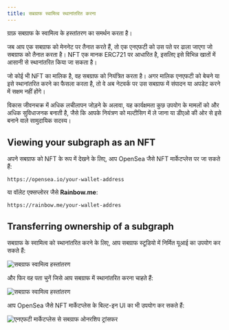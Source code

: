 ```yaml
---
title: सबग्राफ स्वामित्व स्थानांतरित करना
---
```


ग्राफ़ सबग्राफ के स्वामित्व के हस्तांतरण का समर्थन करता है।

जब आप एक सबग्राफ को मेननेट पर तैनात करते हैं, तो एक एनएफटी को उस पते पर ढाला जाएगा जो सबग्राफ को तैनात करता है। NFT एक मानक ERC721 पर आधारित है, इसलिए इसे विभिन्न खातों में आसानी से स्थानांतरित किया जा सकता है।

जो कोई भी NFT का मालिक है, वह सबग्राफ को नियंत्रित करता है। अगर मालिक एनएफटी को बेचने या इसे स्थानांतरित करने का फैसला करता है, तो वे अब नेटवर्क पर उस सबग्राफ में संपादन या अपडेट करने में सक्षम नहीं होंगे।

विकास जीवनचक्र में अधिक लचीलापन जोड़ने के अलावा, यह कार्यक्षमता कुछ उपयोग के मामलों को और अधिक सुविधाजनक बनाती है, जैसे कि आपके नियंत्रण को मल्टीसिग में ले जाना या डीएओ की ओर से इसे बनाने वाले सामुदायिक सदस्य।

## Viewing your subgraph as an NFT

अपने सबग्राफ को NFT के रूप में देखने के लिए, आप OpenSea जैसे NFT मार्केटप्लेस पर जा सकते हैं:

```
https://opensea.io/your-wallet-address
```

या वॉलेट एक्सप्लोरर जैसे **Rainbow.me**:

```
https://rainbow.me/your-wallet-addres
```

## Transferring ownership of a subgraph

सबग्राफ के स्वामित्व को स्थानांतरित करने के लिए, आप सबग्राफ स्टूडियो में निर्मित यूआई का उपयोग कर सकते हैं:

![सबग्राफ स्वामित्व हस्तांतरण](/img/subgraph-ownership-transfer-1.png)

और फिर वह पता चुनें जिसे आप सबग्राफ में स्थानांतरित करना चाहते हैं:

![सबग्राफ स्वामित्व हस्तांतरण](/img/subgraph-ownership-transfer-2.png)

आप OpenSea जैसे NFT मार्केटप्लेस के बिल्ट-इन UI का भी उपयोग कर सकते हैं:

![एनएफटी मार्केटप्लेस से सबग्राफ ओनरशिप ट्रांसफर](/img/subgraph-ownership-transfer-nft-marketplace.png)
